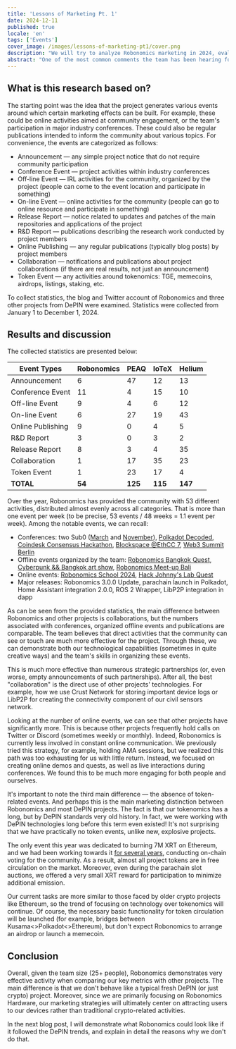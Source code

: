 ```yaml
---
title: 'Lessons of Marketing Pt. 1'
date: 2024-12-11
published: true
locale: 'en'
tags: ['Events']
cover_image: /images/lessons-of-marketing-pt1/cover.png
description: "We will try to analyze Robonomics marketing in 2024, evaluate project's annual activity and compare it with similar projects. You will see how active the team has been over the year and what principles Robonomics follow in marketing."
abstract: "One of the most common comments the team has been hearing for some time now is advice to do more marketing. Typically, these suggestions are not followed by any well-thought-out marketing steps, but the message is clear. If you invest more in advertising activities, everything will be wonderful and your token will go to the moon. In this blog post, I will try to analyze this situation, evaluate Robonomics' annual activity and compare it with similar projects. As a result, you will see how active the team has been over the year and what principles we follow in marketing. Ivan Berman [Fingerling42]" 
---
```


## What is this research based on?

The starting point was the idea that the project generates various events around which certain marketing effects can be built. For example, these could be online activities aimed at community engagement, or the team's participation in major industry conferences. These could also be regular publications intended to inform the community about various topics. For convenience, the events are categorized as follows:

- Announcement — any simple project notice that do not require community participation
- Conference Event — project activities within industry conferences
- Off-line Event — IRL activities for the community, organized by the project (people can come to the event location and participate in something)
- On-line Event — online activities for the community (people can go to online resource and participate in something)
- Release Report — notice related to updates and patches of the main repositories and applications of the project
- R&D Report — publications describing the research work conducted by project members
- Online Publishing — any regular publications (typically blog posts) by project members
- Collaboration — notifications and publications about project collaborations (if there are real results, not just an announcement)
- Token Event — any activities around tokenomics: TGE, memecoins, airdrops, listings, staking, etc.

To collect statistics, the blog and Twitter account of Robonomics and three other projects from DePIN were examined. Statistics were collected from January 1 to December 1, 2024.

## Results and discussion

The collected statistics are presented below:

<div class="big-table">

| **Event Types**   | **Robonomics** | **PEAQ** | **IoTeX** | **Helium** |
|-------------------|----------------|----------|-----------|------------|
| Announcement      | 6              | 47       | 12        | 13         |
| Conference Event  | 11             | 4        | 15        | 10         |
| Off-line Event    | 9              | 4        | 6         | 12         |
| On-line Event     | 6              | 27       | 19        | 43         |
| Online Publishing | 9              | 0        | 4         | 5          |
| R&D Report        | 3              | 0        | 3         | 2          |
| Release Report    | 8              | 3        | 4         | 35         |
| Collaboration     | 1              | 17       | 35        | 23         |
| Token Event       | 1              | 23       | 17        | 4          |
| **TOTAL**         | **54**         | **125**  | **115**   | **147**    |

</div>

Over the year, Robonomics has provided the community with 53 different activities, distributed almost evenly across all categories. That is more than one event per week (to be precise, 53 events / 48 weeks = 1.1 event per week). Among the notable events, we can recall:

- Conferences: two Sub0 ([March](https://x.com/AIRA_Robonomics/status/1778039290590543945) and [November](https://x.com/AIRA_Robonomics/status/1851383351208284528)), [Polkadot Decoded](https://robonomics.network/blog/beer-bar-decoded2024/), [Coindesk Consensus Hackathon](https://robonomics.network/blog/robonomics-at-consensus-2024/), [Blockspace @EthCC 7](https://x.com/AIRA_Robonomics/status/1810274900478689311), [Web3 Summit Berlin](https://x.com/AIRA_Robonomics/status/1825637877562147198)
- Offline events organized by the team: [Robonomics Bangkok Quest](https://robonomics.network/blog/robo-season-pass-2025-welcome-to-the-paper-st-club/), [Cyberpunk && Bangkok art show](https://x.com/AIRA_Robonomics/status/1854244622949830930), [Robonomics Meet-up Bali](https://x.com/AIRA_Robonomics/status/1771734812857974962)
- Online events: [Robonomics School 2024](https://x.com/AIRA_Robonomics/status/1788860085701103701), [Hack Johnny's Lab Quest](https://robonomics.network/blog/robonomics-school-2024-hack-johnny-lab/)
- Major releases: Robonomics 3.0.0 Update, parachain launch in Polkadot, Home Assistant integration 2.0.0, ROS 2 Wrapper, LibP2P integration in dapp

As can be seen from the provided statistics, the main difference between Robonomics and other projects is collaborations, but the numbers associated with conferences, organized offline events and publications are comparable. The team believes that direct activities that the community can see or touch are much more effective for the project. Through these, we can demonstrate both our technological capabilities (sometimes in quite creative ways) and the team's skills in organizing these events.

This is much more effective than numerous strategic partnerships (or, even worse, empty announcements of such partnerships). After all, the best "collaboration" is the direct use of other projects' technologies. For example, how we use Crust Network for storing important device logs or LibP2P for creating the connectivity component of our civil sensors network.

Looking at the number of online events, we can see that other projects have significantly more. This is because other projects frequently hold calls on Twitter or Discord (sometimes weekly or monthly). Indeed, Robonomics is currently less involved in constant online communication. We previously tried this strategy, for example, holding AMA sessions, but we realized this path was too exhausting for us with little return. Instead, we focused on creating online demos and quests, as well as live interactions during conferences. We found this to be much more engaging for both people and ourselves.

It's important to note the third main difference — the absence of token-related events. And perhaps this is the main marketing distinction between Robonomics and most DePIN projects. The fact is that our tokenomics has a long, but by DePIN standards very old history. In fact, we were working with DePIN technologies long before this term even existed! It's not surprising that we have practically no token events, unlike new, explosive projects.

The only event this year was dedicated to burning 7M XRT on Ethereum, and we had been working towards it [for several years](https://robonomics.network/blog/7-years-of-robonomics-development-and-burning-7-million-xrt/), conducting on-chain voting for the community. As a result, almost all project tokens are in free circulation on the market. Moreover, even during the parachain slot auctions, we offered a very small XRT reward for participation to minimize additional emission.

Our current tasks are more similar to those faced by older crypto projects like Ethereum, so the trend of focusing on technology over tokenomics will continue. Of course, the necessary basic functionality for token circulation will be launched (for example, bridges between Kusama\<\>Polkadot\<\>Ethereum), but don't expect Robonomics to arrange an airdrop or launch a memecoin.

## Conclusion

Overall, given the team size (25+ people), Robonomics demonstrates very effective activity when comparing our key metrics with other projects. The main difference is that we don't behave like a typical fresh DePIN (or just crypto) project. Moreover, since we are primarily focusing on Robonomics Hardware, our marketing strategies will ultimately center on attracting users to our devices rather than traditional crypto-related activities.

In the next blog post, I will demonstrate what Robonomics could look like if it followed the DePIN trends, and explain in detail the reasons why we don't do that.
